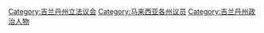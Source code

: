 [[Category:吉兰丹州立法议会|Category:吉兰丹州立法议会]]
[[Category:马来西亚各州议员|Category:马来西亚各州议员]]
[[Category:吉兰丹州政治人物|Category:吉兰丹州政治人物]]